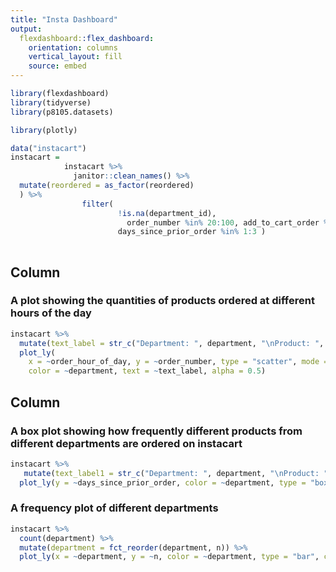 ```yaml
---
title: "Insta Dashboard"
output: 
  flexdashboard::flex_dashboard:
    orientation: columns
    vertical_layout: fill
    source: embed
---
```


```r
library(flexdashboard)
library(tidyverse)
library(p8105.datasets)

library(plotly)
```

```r
data("instacart")
instacart = 
            instacart %>%
              janitor::clean_names() %>%
  mutate(reordered = as_factor(reordered)
  ) %>%
                filter(
                        !is.na(department_id), 
                          order_number %in% 20:100, add_to_cart_order %in% 20:100, 
                        days_since_prior_order %in% 1:3 )
        
```

Column {data-width=650}
-----------------------------------------------------------------------

### A plot showing the quantities of products ordered at different hours of the day
```r
instacart %>%
  mutate(text_label = str_c("Department: ", department, "\nProduct: ", product_name)) %>% 
  plot_ly(
    x = ~order_hour_of_day, y = ~order_number, type = "scatter", mode = "markers",
    color = ~department, text = ~text_label, alpha = 0.5)

```

Column {data-width=350}
-----------------------------------------------------------------------

### A box plot showing how frequently different products from different departments are ordered on instacart

```r
instacart %>%
   mutate(text_label1 = str_c("Department: ", department, "\nProduct: ", product_name)) %>%
  plot_ly(y = ~days_since_prior_order, color = ~department, type = "box", colors = "viridis")
```

### A frequency plot of different departments

```r
instacart %>%
  count(department) %>%
  mutate(department = fct_reorder(department, n)) %>% 
  plot_ly(x = ~department, y = ~n, color = ~department, type = "bar", colors = "viridis")

```